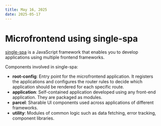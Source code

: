```yaml
---
title: May 16, 2025
date: 2025-05-17
---
```


# Microfrontend using single-spa

[single-spa](https://single-spa.js.org/) is a JavaScript framework that enables you to develop applications using multiple frontend frameworks.

Components involved in single-spa:

- **root-config**: Entry point for the microfrontend application. It registers the applications and configures the router rules to decide which application should be rendered for each specific route.
- **application**: Self-contained application developed using any front-end application. They are packaged as modules. 
- **parcel**: Sharable UI components used across applications of different frameworks.
- **utility**: Modules of common logic such as data fetching, error tracking, component libraries.
